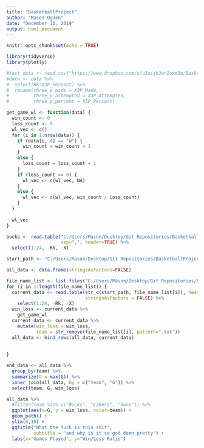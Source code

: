 ```yaml
---
title: "BasketballProject"
author: "Mason Ogden"
date: "December 11, 2019"
output: html_document
---
```


```r
knitr::opts_chunk$set(echo = TRUE)
```

```r
library(tidyverse)
library(plotly)
```


```r
#test_data <- read.csv("https://www.dropbox.com/s/u3oijk3eh1oxm3q/BasketballData.csv?dl=1")
#data <- data %>%
#  select(Rk:X3P_Percent) %>%
#  rename(three_p_made = X3P_Made,
#         three_p_attempted = X3P_Attempted, 
#         three_p_percent = X3P_Percent)

```

```r
get_game_wl <- function(data) {
  win_count <- 0
  loss_count <- 0
  wl_vec <- c()
  for (i in 1:nrow(data)) {
    if (data[i, 4] == "W") {
      win_count = win_count + 1
    }
    else {
      loss_count = loss_count + 1
    }
    if (loss_count == 0) {
      wl_vec <- c(wl_vec, NA)
    }
    else {
      wl_vec <- c(wl_vec, win_count / loss_count)
    }
  }
  
  wl_vec
}
```


```r
bucks <- read.table("C:/Users/Mason/Desktop/Git Repositories/BasketballProject/GameData/Bucks.txt", 
                    sep=",", header=TRUE) %>%
  select(1:24, -Rk, -X)

```

```r

start_path <- "C:/Users/Mason/Desktop/Git Repositories/BasketballProject/GameData/"

all_data <- data.frame(stringsAsFactors=FALSE)

file_name_list <- list.files("C:/Users/Mason/Desktop/Git Repositories/BasketballProject/GameData/")
for (i in 1:length(file_name_list)) {
  current_data <- read.table(str_c(start_path, file_name_list[i]), header=TRUE, sep=",",
                             stringsAsFactors = FALSE) %>%
    select(1:24, -Rk, -X)
  win_loss <- current_data %>%
    get_game_wl
  current_data <- current_data %>%
    mutate(win_loss = win_loss,
           team = str_remove(file_name_list[i], pattern=".txt"))
  all_data <- bind_rows(all_data, current_data)
    
  
}
```

```r
end_data <- all_data %>%
  group_by(team) %>%
  summarize(G = max(G)) %>%
  inner_join(all_data, by = c("team", "G")) %>%
  select(team, G, win_loss)
```

```r
all_data %>%
  #filter(team %in% c("Bucks", "Lakers", "Suns")) %>%
  ggplot(aes(x=G, y = win_loss, color=team)) +
  geom_path() + 
  ylim(0,10) +
  ggtitle("What the fuck is this shit",
          subtitle = "and why is it so god damn pretty") + 
  labs(x="Games Played", y="Win/Loss Ratio")
```

